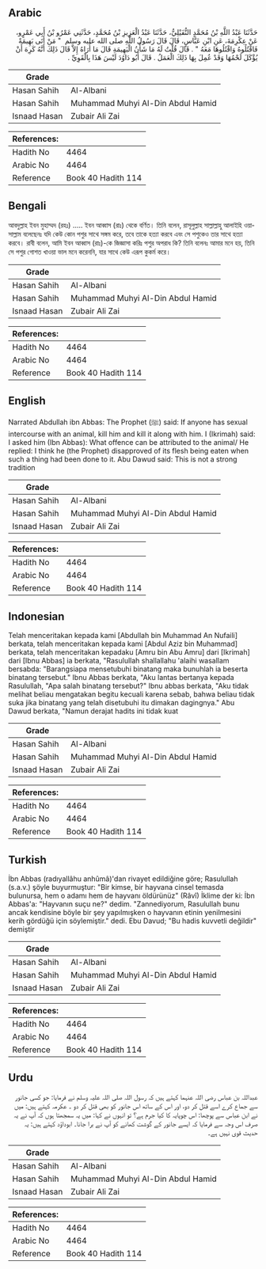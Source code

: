 ## Arabic


<div dir="rtl" lang="ar" style={{fontSize:'larger',backgroundColor:'#f8f9fa',padding:20}}>
حَدَّثَنَا عَبْدُ اللَّهِ بْنُ مُحَمَّدٍ النُّفَيْلِيُّ، حَدَّثَنَا عَبْدُ الْعَزِيزِ بْنُ مُحَمَّدٍ، حَدَّثَنِي عَمْرُو بْنُ أَبِي عَمْرٍو، عَنْ عِكْرِمَةَ، عَنِ ابْنِ عَبَّاسٍ، قَالَ قَالَ رَسُولُ اللَّهِ صلى الله عليه وسلم ‏ "‏ مَنْ أَتَى بَهِيمَةً فَاقْتُلُوهُ وَاقْتُلُوهَا مَعَهُ ‏"‏ ‏.‏ قَالَ قُلْتُ لَهُ مَا شَأْنُ الْبَهِيمَةِ قَالَ مَا أُرَاهُ إِلاَّ قَالَ ذَلِكَ أَنَّهُ كَرِهَ أَنْ يُؤْكَلَ لَحْمُهَا وَقَدْ عُمِلَ بِهَا ذَلِكَ الْعَمَلُ ‏.‏ قَالَ أَبُو دَاوُدَ لَيْسَ هَذَا بِالْقَوِيِّ ‏.‏
</div>
<div style={{backgroundColor:'#f8f9fa',padding:20, marginBottom: 10}}><table> <thead> <tr> <th>Grade</th> <th></th> </tr> </thead> <tbody> <tr><td>Hasan Sahih</td><td>Al-Albani</td></tr><tr><td>Hasan Sahih</td><td>Muhammad Muhyi Al-Din Abdul Hamid</td></tr><tr><td>Isnaad Hasan</td><td>Zubair Ali Zai</td></tr></tbody></table><table> <thead> <tr> <th>References:</th> <th></th> </tr> </thead> <tbody><tr><td>Hadith No</td><td>4464</td></tr><tr><td>Arabic No</td><td>4464</td></tr><tr><td>Reference</td><td>Book 40 Hadith 114</td></tr></tbody></table></div>

## Bengali


<div dir="ltr" lang="bn" style={{fontSize:'larger',backgroundColor:'#f8f9fa',padding:20}}>
আবদুল্লাহ ইবন মুহাম্মদ (রহঃ) ..... ইবন আব্বাস (রাঃ) থেকে বর্ণিত। তিনি বলেন, রাসূলুল্লাহ সাল্লাল্লাহু আলাইহি ওয়াসাল্লাম বলেছেনঃ যদি কেউ কোন পশুর সাথে সঙ্গম করে, তবে তাকে হত্যা করবে এবং সে পশুকেও তার সাথে হত্যা করবে। রাবী বলেন, আমি ইবন আব্বাস (রাঃ)-কে জিজ্ঞাসা করিঃ পশুর অপরাধ কি? তিনি বলেনঃ আমার মনে হয়, তিনি সে পশুর গোশত খাওয়া ভাল মনে করেননি, যার সাথে কেউ এরূপ কুকর্ম করে।
</div>
<div style={{backgroundColor:'#f8f9fa',padding:20, marginBottom: 10}}><table> <thead> <tr> <th>Grade</th> <th></th> </tr> </thead> <tbody> <tr><td>Hasan Sahih</td><td>Al-Albani</td></tr><tr><td>Hasan Sahih</td><td>Muhammad Muhyi Al-Din Abdul Hamid</td></tr><tr><td>Isnaad Hasan</td><td>Zubair Ali Zai</td></tr></tbody></table><table> <thead> <tr> <th>References:</th> <th></th> </tr> </thead> <tbody><tr><td>Hadith No</td><td>4464</td></tr><tr><td>Arabic No</td><td>4464</td></tr><tr><td>Reference</td><td>Book 40 Hadith 114</td></tr></tbody></table></div>

## English


<div dir="ltr" lang="en" style={{fontSize:'larger',backgroundColor:'#f8f9fa',padding:20}}>
Narrated Abdullah ibn Abbas: The Prophet (ﷺ) said: If anyone has sexual intercourse with an animal, kill him and kill it along with him. I (Ikrimah) said: I asked him (Ibn Abbas): What offence can be attributed to the animal/ He replied: I think he (the Prophet) disapproved of its flesh being eaten when such a thing had been done to it. Abu Dawud said: This is not a strong tradition
</div>
<div style={{backgroundColor:'#f8f9fa',padding:20, marginBottom: 10}}><table> <thead> <tr> <th>Grade</th> <th></th> </tr> </thead> <tbody> <tr><td>Hasan Sahih</td><td>Al-Albani</td></tr><tr><td>Hasan Sahih</td><td>Muhammad Muhyi Al-Din Abdul Hamid</td></tr><tr><td>Isnaad Hasan</td><td>Zubair Ali Zai</td></tr></tbody></table><table> <thead> <tr> <th>References:</th> <th></th> </tr> </thead> <tbody><tr><td>Hadith No</td><td>4464</td></tr><tr><td>Arabic No</td><td>4464</td></tr><tr><td>Reference</td><td>Book 40 Hadith 114</td></tr></tbody></table></div>

## Indonesian


<div dir="ltr" lang="id" style={{fontSize:'larger',backgroundColor:'#f8f9fa',padding:20}}>
Telah menceritakan kepada kami [Abdullah bin Muhammad An Nufaili] berkata, telah menceritakan kepada kami [Abdul Aziz bin Muhammad] berkata, telah menceritakan kepadaku [Amru bin Abu Amru] dari [Ikrimah] dari [Ibnu Abbas] ia berkata, "Rasulullah shallallahu 'alaihi wasallam bersabda: "Barangsiapa mensetubuhi binatang maka bunuhlah ia beserta binatang tersebut." Ibnu Abbas berkata, "Aku lantas bertanya kepada Rasulullah, "Apa salah binatang tersebut?" Ibnu abbas berkata, "Aku tidak melihat beliau mengatakan begitu kecuali karena sebab, bahwa beliau tidak suka jika binatang yang telah disetubuhi itu dimakan dagingnya." Abu Dawud berkata, "Namun derajat hadits ini tidak kuat
</div>
<div style={{backgroundColor:'#f8f9fa',padding:20, marginBottom: 10}}><table> <thead> <tr> <th>Grade</th> <th></th> </tr> </thead> <tbody> <tr><td>Hasan Sahih</td><td>Al-Albani</td></tr><tr><td>Hasan Sahih</td><td>Muhammad Muhyi Al-Din Abdul Hamid</td></tr><tr><td>Isnaad Hasan</td><td>Zubair Ali Zai</td></tr></tbody></table><table> <thead> <tr> <th>References:</th> <th></th> </tr> </thead> <tbody><tr><td>Hadith No</td><td>4464</td></tr><tr><td>Arabic No</td><td>4464</td></tr><tr><td>Reference</td><td>Book 40 Hadith 114</td></tr></tbody></table></div>

## Turkish


<div dir="ltr" lang="tr" style={{fontSize:'larger',backgroundColor:'#f8f9fa',padding:20}}>
İbn Abbas (radıyallâhu anhûmâ)'dan rivayet edildiğine göre; Rasulullah (s.a.v.) şöyle buyurmuştur: "Bir kimse, bir hayvana cinsel temasda bulunursa, hem o adamı hem de hayvanı öldürünüz" (Râvî) İklime der ki: İbn Abbas'a: "Hayvanın suçu ne?" dedim. "Zannediyorum, Rasulullah bunu ancak kendisine böyle bir şey yapılmışken o hayvanın etinin yenilmesini kerih gördüğü için söylemiştir." dedi. Ebu Davud; "Bu hadis kuvvetli değildir" demiştir
</div>
<div style={{backgroundColor:'#f8f9fa',padding:20, marginBottom: 10}}><table> <thead> <tr> <th>Grade</th> <th></th> </tr> </thead> <tbody> <tr><td>Hasan Sahih</td><td>Al-Albani</td></tr><tr><td>Hasan Sahih</td><td>Muhammad Muhyi Al-Din Abdul Hamid</td></tr><tr><td>Isnaad Hasan</td><td>Zubair Ali Zai</td></tr></tbody></table><table> <thead> <tr> <th>References:</th> <th></th> </tr> </thead> <tbody><tr><td>Hadith No</td><td>4464</td></tr><tr><td>Arabic No</td><td>4464</td></tr><tr><td>Reference</td><td>Book 40 Hadith 114</td></tr></tbody></table></div>

## Urdu


<div dir="rtl" lang="ur" style={{fontSize:'larger',backgroundColor:'#f8f9fa',padding:20}}>
عبداللہ بن عباس رضی اللہ عنہما کہتے ہیں کہ رسول اللہ صلی اللہ علیہ وسلم نے فرمایا: جو کسی جانور سے جماع کرے اسے قتل کر دو، اور اس کے ساتھ اس جانور کو بھی قتل کر دو ۔ عکرمہ کہتے ہیں: میں نے ابن عباس سے پوچھا: اس چوپایہ کا کیا جرم ہے؟ تو انہوں نے کہا: میں یہ سمجھتا ہوں کہ آپ نے یہ صرف اس وجہ سے فرمایا کہ ایسے جانور کے گوشت کھانے کو آپ نے برا جانا۔ ابوداؤد کہتے ہیں: یہ حدیث قوی نہیں ہے۔
</div>
<div style={{backgroundColor:'#f8f9fa',padding:20, marginBottom: 10}}><table> <thead> <tr> <th>Grade</th> <th></th> </tr> </thead> <tbody> <tr><td>Hasan Sahih</td><td>Al-Albani</td></tr><tr><td>Hasan Sahih</td><td>Muhammad Muhyi Al-Din Abdul Hamid</td></tr><tr><td>Isnaad Hasan</td><td>Zubair Ali Zai</td></tr></tbody></table><table> <thead> <tr> <th>References:</th> <th></th> </tr> </thead> <tbody><tr><td>Hadith No</td><td>4464</td></tr><tr><td>Arabic No</td><td>4464</td></tr><tr><td>Reference</td><td>Book 40 Hadith 114</td></tr></tbody></table></div>